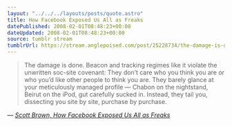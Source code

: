 ```yaml
---
layout: "../../../layouts/posts/quote.astro"
title: How Facebook Exposed Us All as Freaks
datePublished: 2008-02-01T08:48:23+00:00
dateUpdated: 2008-02-01T08:48:23+00:00
source: tumblr stream
tumblrUrl: https://stream.anglepoised.com/post/25228734/the-damage-is-done-beacon-and-tracking-regimes
---
```


> The damage is done. Beacon and tracking regimes like it violate the unwritten soc-site covenant: They don&rsquo;t care who you think you are or who you&rsquo;d like other people to think you are. They barely glance at your meticulously managed profile — Chabon on the nightstand, Beirut on the iPod, gut carefully sucked in. Instead, they tail you, dissecting you site by site, purchase by purchase.

— <cite>[Scott Brown, _How Facebook Exposed Us All as Freaks_](https://www.wired.com/2008/01/pl-brown-21/)</cite>
